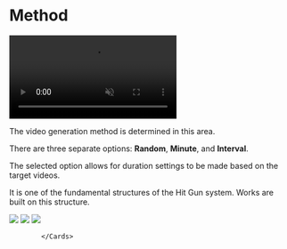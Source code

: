 
# Method


<video autoPlay muted loop controls>
  <source src="/fabrika-metot.mp4" type="video/mp4" />
  Your browser does not support the video tag.
</video>


The video generation method is determined in this area.

There are three separate options: **Random**, **Minute**, and **Interval**.

The selected option allows for duration settings to be made based on the target videos.

It is one of the fundamental structures of the Hit Gun system. Works are built on this structure.



  <Cards >
              <Card title="Rastgele" image href="/hitgun/fabrika/metot/rastgele">
                        <Image src={random} />
              </Card>
              <Card title="Dakika" image href="/hitgun/fabrika/metot/dakika">
                        <Image src={stable} />
              </Card>
              <Card title="Aralık" image href="/hitgun/fabrika/metot/aralik">
                        <Image src={range} />
              </Card>

            </Cards>